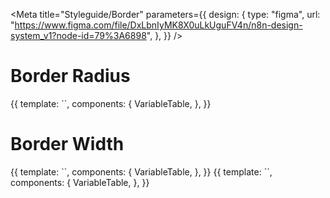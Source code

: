 
<Meta
	title="Styleguide/Border"
	parameters={{
		design: {
			type: "figma",
			url: "https://www.figma.com/file/DxLbnIyMK8X0uLkUguFV4n/n8n-design-system_v1?node-id=79%3A6898",
		},
	}}
/>

# Border Radius

<Canvas>
	<Story name="border-radius">
		{{
			template: `<variable-table :variables="['--border-radius-small','--border-radius-base']" />`,
			components: {
				VariableTable,
			},
		}}
	</Story>
</Canvas>

# Border Width

<Canvas>
	<Story name="border-width">
		{{
			template: `<variable-table :variables="['--border-width-base']" />`,
			components: {
				VariableTable,
			},
		}}
	</Story>
</Canvas>

<Canvas>
	<Story name="border-style">
		{{
			template: `<variable-table :variables="['--border-style-base']" />`,
			components: {
				VariableTable,
			},
		}}
	</Story>
</Canvas>
